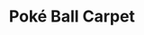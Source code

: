 ---
title: "Poké Ball Carpet"
meta_title: "Poké Ball Carpet craft"
description: "Craft de Poké Ball Carpet"
rank: "s"
draft: false
name: "Poké Ball Carpet"
recipe_img: "https://wiki.pokexgames.com/images/8/80/Pok%C3%A9_Ball_Carpet.png"
level: 115
craft_time: 86400
result: 1
value_npc: 1
ingredients:
  - name: "Drawing Clipboards"
    quantity: 75
    item_img: "https://wiki.pokexgames.com/images/3/36/Drawing_Clipboard.png"
    value_npc: 1
  - name: "White Hair"
    quantity: 24
    item_img: "https://wiki.pokexgames.com/images/f/f7/White_Hair.png"
    value_npc: 1
  - name: "Black Wool Ball"
    quantity: 30
    item_img: "https://wiki.pokexgames.com/images/0/06/Black_Wool_Ball.png"
    value_npc: 1
  - name: "Corrupted Pot Of Lava"
    quantity: 42
    item_img: "https://wiki.pokexgames.com/images/5/5a/Corrupted-Pot-of-Lava.gif"
    value_npc: 1
  - name: "Corrupted Scizor Claw"
    quantity: 17
    item_img: "https://wiki.pokexgames.com/images/0/03/Corrupted-Scizor-Claw.gif"
    value_npc: 1
  - name: "Lovely Topknot"
    quantity: 13
    item_img: "https://wiki.pokexgames.com/images/e/e9/Lovely_Topknot.png"
    value_npc: 1
---